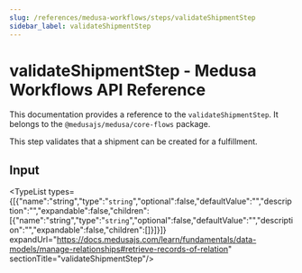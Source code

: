 ```yaml
---
slug: /references/medusa-workflows/steps/validateShipmentStep
sidebar_label: validateShipmentStep
---
```



# validateShipmentStep - Medusa Workflows API Reference

This documentation provides a reference to the `validateShipmentStep`. It belongs to the `@medusajs/medusa/core-flows` package.

This step validates that a shipment can be created for a fulfillment.

## Input

<TypeList types={[{"name":"string","type":"`string`","optional":false,"defaultValue":"","description":"","expandable":false,"children":[{"name":"string","type":"`string`","optional":false,"defaultValue":"","description":"","expandable":false,"children":[]}]}]} expandUrl="https://docs.medusajs.com/learn/fundamentals/data-models/manage-relationships#retrieve-records-of-relation" sectionTitle="validateShipmentStep"/>
